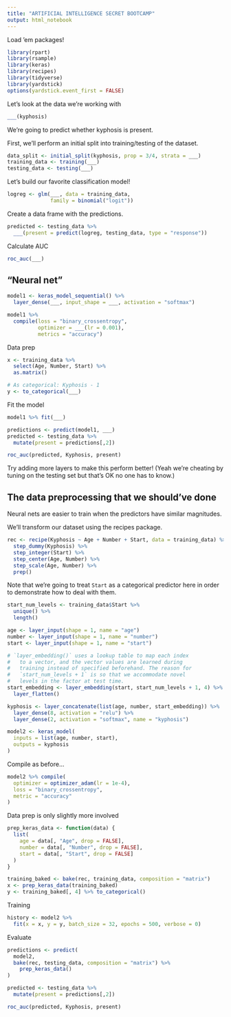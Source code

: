 ```yaml
---
title: "ARTIFICIAL INTELLIGENCE SECRET BOOTCAMP"
output: html_notebook
---
```


Load 'em packages!

```r
library(rpart)
library(rsample)
library(keras)
library(recipes)
library(tidyverse)
library(yardstick)
options(yardstick.event_first = FALSE)
```

Let's look at the data we're working with

```r
___(kyphosis)
```

We're going to predict whether kyphosis is present.

First, we'll perform an initial split into training/testing of the dataset.

```r
data_split <- initial_split(kyphosis, prop = 3/4, strata = ___)
training_data <- training(___)
testing_data <- testing(___)
```

Let's build our favorite classification model!

```r
logreg <- glm(___, data = training_data,
              family = binomial("logit"))
```

Create a data frame with the predictions.

```r
predicted <- testing_data %>% 
  ___(present = predict(logreg, testing_data, type = "response"))
```

Calculate AUC

```r
roc_auc(___)
```

## "Neural net"

```r
model1 <- keras_model_sequential() %>% 
  layer_dense(___, input_shape = ___, activation = "softmax")

model1 %>% 
  compile(loss = "binary_crossentropy",
          optimizer = ___(lr = 0.001),
          metrics = "accuracy")

```

Data prep

```r
x <- training_data %>% 
  select(Age, Number, Start) %>% 
  as.matrix()

# As categorical: Kyphosis - 1
y <- to_categorical(___)
```

Fit the model

```r
model1 %>% fit(___)
```

```r
predictions <- predict(model1, ___)
predicted <- testing_data %>% 
  mutate(present = predictions[,2])

roc_auc(predicted, Kyphosis, present)
```

Try adding more layers to make this perform better! (Yeah we're cheating by tuning on the testing set but that's OK no one has to know.)

## The data preprocessing that we should've done

Neural nets are easier to train when the predictors have similar magnitudes.

We'll transform our dataset using the recipes package.

```r
rec <- recipe(Kyphosis ~ Age + Number + Start, data = training_data) %>% 
  step_dummy(Kyphosis) %>% 
  step_integer(Start) %>%
  step_center(Age, Number) %>% 
  step_scale(Age, Number) %>% 
  prep()
```

Note that we're going to treat `Start` as a categorical predictor here in order to demonstrate how to deal with them.

```r
start_num_levels <- training_data$Start %>%
  unique() %>% 
  length()

age <- layer_input(shape = 1, name = "age")
number <- layer_input(shape = 1, name = "number")
start <- layer_input(shape = 1, name = "start")

# `layer_embedding()` uses a lookup table to map each index
#   to a vector, and the vector values are learned during
#   training instead of specified beforehand. The reason for
#   `start_num_levels + 1` is so that we accommodate novel
#   levels in the factor at test time.
start_embedding <- layer_embedding(start, start_num_levels + 1, 4) %>% 
  layer_flatten()

kyphosis <- layer_concatenate(list(age, number, start_embedding)) %>% 
  layer_dense(8, activation = "relu") %>%
  layer_dense(2, activation = "softmax", name = "kyphosis")

model2 <- keras_model(
  inputs = list(age, number, start),
  outputs = kyphosis
)
```

Compile as before...

```r
model2 %>% compile(
  optimizer = optimizer_adam(lr = 1e-4),
  loss = "binary_crossentropy",
  metric = "accuracy"
)
```

Data prep is only slightly more involved

```r
prep_keras_data <- function(data) {
  list(
    age = data[, "Age", drop = FALSE],
    number = data[, "Number", drop = FALSE],
    start = data[, "Start", drop = FALSE]
  )
}

training_baked <- bake(rec, training_data, composition = "matrix")
x <- prep_keras_data(training_baked)
y <- training_baked[, 4] %>% to_categorical()
```

Training

```r
history <- model2 %>% 
  fit(x = x, y = y, batch_size = 32, epochs = 500, verbose = 0)
```

Evaluate

```r
predictions <- predict(
  model2,
  bake(rec, testing_data, composition = "matrix") %>%
    prep_keras_data()
)

predicted <- testing_data %>% 
  mutate(present = predictions[,2])

roc_auc(predicted, Kyphosis, present)
```